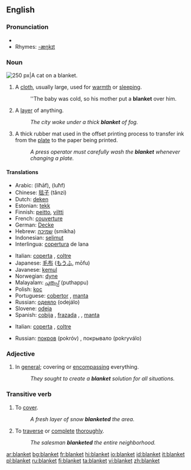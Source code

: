 {{wikipedia|Blanket (disambiguation)}}
==English==

===Pronunciation===
*{{audio|en-us-blanket.ogg|Audio (US)}}
*Rhymes: [[Rhymes:English:-æŋkɪt|-æŋkɪt]]

===Noun===
{{wikipedia}}
[[Image:2003-08-10 feather 04.JPG|thumb|right|250 px|A cat on a blanket.]]
{{en-noun}}

# A [[cloth]], usually large, used for [[warmth]] or [[sleeping]].
#:''The baby was cold, so his mother put a '''blanket''' over him.
# A [[layer]] of anything.
#:''The city woke under a thick '''blanket''' of fog.''
# A thick rubber mat used in the offset printing process to transfer ink from the [[plate]] to the paper being printed.
#:''A press operator must carefully wash the '''blanket''' whenever changing a plate.''

====Translations====
{{trans-top|a cloth}}
*Arabic: {{ARchar|[[لحاف]]}} (liħāf), {{ARchar|[[لحف]]}} (luħf) {{p}}
*Chinese: [[毯子]] (tǎnzi)
*Dutch: [[deken]] {{n}}
*Estonian: [[tekk]]
*Finnish: [[peitto]], [[viltti]]
*French: [[couverture]] {{f}}
*German: [[Decke]] {{f}}
*Hebrew: [[שמיכה]] (smikha) {{f}}
*Indonesian: [[selimut]]
*Interlingua: [[copertura]] de lana
{{trans-mid}}
*Italian: [[coperta]] {{f}}, [[coltre]] {{f}}
*Japanese: [[毛布]] ([[もうふ]], mōfu)
*Javanese: [[kemul]]
*Norwegian: [[dyne]] {{c}}
*Malayalam: [[പുതപ്പ്‌]] (puthappu)
*Polish: [[koc]] {{n}}
*Portuguese: [[cobertor]] {{m}}, [[manta]] {{f}}
*Russian: [[одеяло]] (odejálo) {{n}}
*Slovene: [[odeja]] {{f}}
*Spanish: [[cobija]] {{f}} {{italbrac|Central America|Colombia|Mexico|Venezuela}}, [[frazada]] {{f}} {{italbrac|Argentina|Chile|Peru}}, {{frisa}} {{f}} {{italbrac|Puerto Rico}}, [[manta]] {{f}} {{italbrac|Spain}}
{{trans-bottom}}

{{trans-top|a layer of anything}}
*Italian: [[coperta]] {{f}}, [[coltre]] {{f}}
{{trans-mid}}
*Russian: [[покров]] (pokróv) {{m}}, покрывало (pokryválo) {{n}}
{{trans-bottom}}

===Adjective===
{{en-adj|-}}

# In [[general]]; covering or [[encompassing]] everything.
#:''They sought to create a '''blanket''' solution for all situations.''

===Transitive verb===
{{rfc-trverb|Transitive verb}}
{{en-verb}}

# To [[cover]].
#:''A fresh layer of snow '''blanketed''' the area.''
# To [[traverse]] or [[complete]] [[thorough]]ly.
#:''The salesman '''blanketed''' the entire neighborhood.''

[[ar:blanket]]
[[bg:blanket]]
[[fr:blanket]]
[[hi:blanket]]
[[io:blanket]]
[[id:blanket]]
[[it:blanket]]
[[pl:blanket]]
[[ru:blanket]]
[[fi:blanket]]
[[ta:blanket]]
[[vi:blanket]]
[[zh:blanket]]